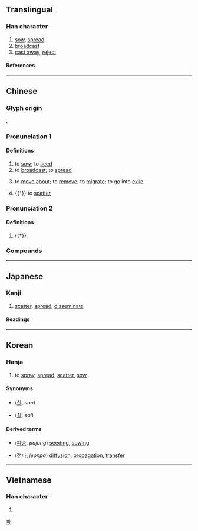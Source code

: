 {{character info}}
==Translingual==

===Han character===
{{Han char|rn=64|rad=手|as=12|sn=15|four=52069|canj=QHDW|ids=⿰扌番}}

# [[sow]], [[spread]]
# [[broadcast]]
# [[cast away]], [[reject]]

====References====
{{Han ref|kx=0456.150|dkj=12747|dj=0805.110|hdz=31960.120|uh=64AD}}

----

==Chinese==
{{zh-forms|alt=抪-second round simplified}}

===Glyph origin===
{{Han etym}}
{{Han compound|手|alt1=扌|番|ls=psc|c1=s|t1=hand|c2=p}}.

===Pronunciation 1===
{{zh-pron
|m=播
|m-s=bo4
|dg=бә1
|c=bo3
|h=pfs=po/pô
|h_note=po - used in {{zh-l|*廣播}}
|j=be1
|mn=ml,jj,tw:pò͘/twv:pò
|mn-t=bua3
|w=1pu
|mc=y
|oc=y
|ma=Zh-bō.oga
|cat=v
}}

====Definitions====
{{zh-hanzi}}

# to [[sow]]; to [[seed]]
# to [[broadcast]]; to [[spread]]
# {{lb|zh|literary}} to [[move about]]; to [[remove]]; to [[migrate]]; to [[go]] into [[exile]]
# {{†}} to [[scatter]]

===Pronunciation 2===
{{zh-pron
|m=bǒ
|cat=
}}

====Definitions====
{{zh-hanzi}}

# {{†}} {{zh-alt-form|簸|[[toss]] [[up and down]]}}

===Compounds===
{{zh-der|一級傳播|主播|乘輿播越|乘輿播遷|二手傳播|人際傳播|傳播|傳播功能|傳播媒體|傳播學|傳播界|傳播者|傳播衛星|公眾傳播|受播者|口語傳播|圖文傳播|大眾傳播|太空傳播|實況轉播|導播|小廣播|展播|廣播|廣播劇|廣播段|廣播界|廣播節|廣播節目|廣播系統|廣播網|廣播電臺|掀風播浪|掂斤播兩|插播|搬斤播兩|撒播|撒播機|播亂|播出|播出頻道|播名天下|播土揚塵|播報|播報員|播州|播幅|播弄|播惡遺臭|播揚|播放|播散|播敷|播映|播棄|播流|播發|播種|播種機|播糠眯目|播蕩|播越|播越失據|播送|播遷|播郎鼓|播音|播音員|收播|散播|文字傳播|春播|有線廣播|條播|流播|直接廣播|直播|直播衛星|直播電視|短波廣播|視聽傳播|秋播|立體廣播|耬播|聯播|聲名遠播|衛星轉播|試播|調幅廣播|調頻廣播|轉播|轉播站|逋播|遠播|選播|配置廣播|醜聲遠播|重播|開播|顛播|飛播|首播|點播|播棋:mancala}}

{{zh-cat|Intermediate}}

----

==Japanese==

===Kanji===
{{ja-kanji|grade=|rs=手12}}

# [[scatter]], [[spread]], [[disseminate]]

====Readings====
{{ja-readings
|goon=は
|kanon=は
|kanyoon=はん, ばん
|kun=ま-く
|nanori=はり
}}

----

==Korean==

===Hanja===
{{ko-hanja|뿌리다|뿌릴|파}}

# to [[spray]], [[spread]], [[scatter]], [[sow]]

====Synonyms====
* {{l|ko|散}} ([[산]], ''san'')
* {{l|ko|撒}} ([[살]], ''sal'')

====Derived terms====
* {{l|ko|播種}} ([[파종]], ''pajong'') [[seed]]ing, [[sow]]ing
* {{l|ko|傳播}} ([[전파]], ''jeonpa'') [[diffusion]], [[propagation]], [[transfer]]

[[Category:Hanja readings|파]]

----

==Vietnamese==

===Han character===
{{vi-readings|rs=手12|reading=[[vá]], [[bá]], [[bạ]], [[phăng]], [[vả]], [[vớ]], [[bợ]]}}

# {{rfdef|vi|sort=手12}}

{{cln|vi|Han tu}}